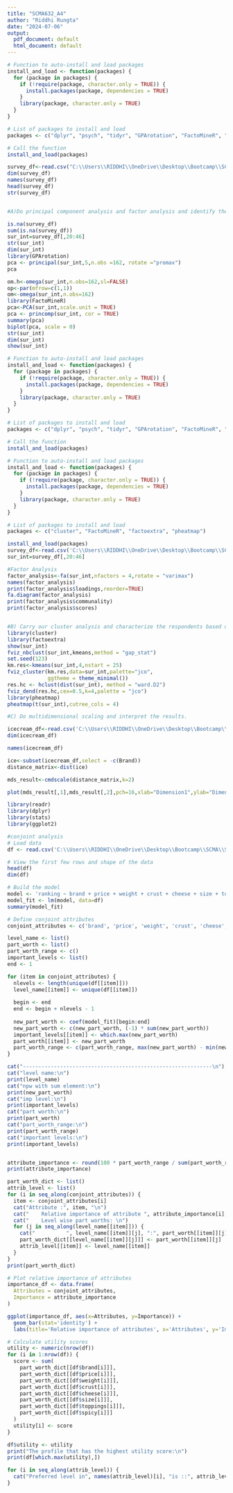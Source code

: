 ---
title: "SCMA632_A4"
author: "Riddhi Rungta"
date: "2024-07-06"
output:
  pdf_document: default
  html_document: default
---

```{r}
# Function to auto-install and load packages
install_and_load <- function(packages) {
  for (package in packages) {
    if (!require(package, character.only = TRUE)) {
      install.packages(package, dependencies = TRUE)
    }
    library(package, character.only = TRUE)
  }
}

# List of packages to install and load
packages <- c("dplyr", "psych", "tidyr", "GPArotation", "FactoMineR", "factoextra", "pheatmap")

# Call the function
install_and_load(packages)

survey_df<-read.csv("C:\\Users\\RIDDHI\\OneDrive\\Desktop\\Bootcamp\\SCMA\\SCMA A4\\Survey.csv",header=TRUE) 
dim(survey_df) 
names(survey_df) 
head(survey_df) 
str(survey_df)


#A)Do principal component analysis and factor analysis and identify the dimensions in the data. 

is.na(survey_df) 
sum(is.na(survey_df)) 
sur_int=survey_df[,20:46] 
str(sur_int) 
dim(sur_int) 
library(GPArotation) 
pca <- principal(sur_int,5,n.obs =162, rotate ="promax") 
pca 

om.h<-omega(sur_int,n.obs=162,sl=FALSE) 
op<-par(mfrow=c(1,1)) 
om<-omega(sur_int,n.obs=162) 
library(FactoMineR) 
pca<-PCA(sur_int,scale.unit = TRUE) 
pca <- princomp(sur_int, cor = TRUE)
summary(pca) 
biplot(pca, scale = 0) 
str(sur_int) 
dim(sur_int) 
show(sur_int) 

# Function to auto-install and load packages
install_and_load <- function(packages) {
  for (package in packages) {
    if (!require(package, character.only = TRUE)) {
      install.packages(package, dependencies = TRUE)
    }
    library(package, character.only = TRUE)
  }
}

# List of packages to install and load
packages <- c("dplyr", "psych", "tidyr", "GPArotation", "FactoMineR", "factoextra", "pheatmap")

# Call the function
install_and_load(packages)

# Function to auto-install and load packages
install_and_load <- function(packages) {
  for (package in packages) {
    if (!require(package, character.only = TRUE)) {
      install.packages(package, dependencies = TRUE)
    }
    library(package, character.only = TRUE)
  }
}

# List of packages to install and load
packages <- c("cluster", "FactoMineR", "factoextra", "pheatmap")

install_and_load(packages)
survey_df<-read.csv('C:\\Users\\RIDDHI\\OneDrive\\Desktop\\Bootcamp\\SCMA\\SCMA A4\\Survey.csv',header=TRUE)
sur_int=survey_df[,20:46]

#Factor Analysis 
factor_analysis<-fa(sur_int,nfactors = 4,rotate = "varimax") 
names(factor_analysis) 
print(factor_analysis$loadings,reorder=TRUE) 
fa.diagram(factor_analysis) 
print(factor_analysis$communality) 
print(factor_analysis$scores) 


#B) Carry our cluster analysis and characterize the respondents based on their background variables. 
library(cluster) 
library(factoextra) 
show(sur_int) 
fviz_nbclust(sur_int,kmeans,method = "gap_stat") 
set.seed(123) 
km.res<-kmeans(sur_int,4,nstart = 25) 
fviz_cluster(km.res,data=sur_int,palette="jco", 
             ggtheme = theme_minimal()) 
res.hc <- hclust(dist(sur_int), method = "ward.D2") 
fviz_dend(res.hc,cex=0.5,k=4,palette = "jco") 
library(pheatmap) 
pheatmap(t(sur_int),cutree_cols = 4)

#C) Do multidimensional scaling and interpret the results. 

icecream_df<-read.csv('C:\\Users\\RIDDHI\\OneDrive\\Desktop\\Bootcamp\\SCMA\\SCMA A4\\Icecream.csv',header=TRUE)
dim(icecream_df)

names(icecream_df) 

ice<-subset(icecream_df,select = -c(Brand)) 
distance_matrix<-dist(ice) 

mds_result<-cmdscale(distance_matrix,k=2) 

plot(mds_result[,1],mds_result[,2],pch=16,xlab="Dimension1",ylab="Dimension2",main="MDS plot") 

library(readr)
library(dplyr)
library(stats)
library(ggplot2)

#conjoint analysis
# Load data
df <- read.csv('C:\\Users\\RIDDHI\\OneDrive\\Desktop\\Bootcamp\\SCMA\\SCMA A4\\pizza_data.csv')

# View the first few rows and shape of the data
head(df)
dim(df)

# Build the model
model <- 'ranking ~ brand + price + weight + crust + cheese + size + toppings + spicy'
model_fit <- lm(model, data=df)
summary(model_fit)

# Define conjoint attributes
conjoint_attributes <- c('brand', 'price', 'weight', 'crust', 'cheese', 'size', 'toppings', 'spicy')

level_name <- list()
part_worth <- list()
part_worth_range <- c()
important_levels <- list()
end <- 1

for (item in conjoint_attributes) {
  nlevels <- length(unique(df[[item]]))
  level_name[[item]] <- unique(df[[item]])
  
  begin <- end
  end <- begin + nlevels - 1
  
  new_part_worth <- coef(model_fit)[begin:end]
  new_part_worth <- c(new_part_worth, (-1) * sum(new_part_worth))
  important_levels[[item]] <- which.max(new_part_worth)
  part_worth[[item]] <- new_part_worth
  part_worth_range <- c(part_worth_range, max(new_part_worth) - min(new_part_worth))
}

cat("-------------------------------------------------------------\n")
cat("level name:\n")
print(level_name)
cat("npw with sum element:\n")
print(new_part_worth)
cat("imp level:\n")
print(important_levels)
cat("part worth:\n")
print(part_worth)
cat("part_worth_range:\n")
print(part_worth_range)
cat("important levels:\n")
print(important_levels)


attribute_importance <- round(100 * part_worth_range / sum(part_worth_range), 2)
print(attribute_importance)

part_worth_dict <- list()
attrib_level <- list()
for (i in seq_along(conjoint_attributes)) {
  item <- conjoint_attributes[i]
  cat("Attribute :", item, "\n")
  cat("    Relative importance of attribute ", attribute_importance[i], "\n")
  cat("    Level wise part worths: \n")
  for (j in seq_along(level_name[[item]])) {
    cat("          ", level_name[[item]][j], ":", part_worth[[item]][j], "\n")
    part_worth_dict[[level_name[[item]][j]]] <- part_worth[[item]][j]
    attrib_level[[item]] <- level_name[[item]]
  }
}
print(part_worth_dict)

# Plot relative importance of attributes
importance_df <- data.frame(
  Attributes = conjoint_attributes,
  Importance = attribute_importance
)

ggplot(importance_df, aes(x=Attributes, y=Importance)) +
  geom_bar(stat='identity') +
  labs(title='Relative importance of attributes', x='Attributes', y='Importance')

# Calculate utility scores
utility <- numeric(nrow(df))
for (i in 1:nrow(df)) {
  score <- sum(
    part_worth_dict[[df$brand[i]]],
    part_worth_dict[[df$price[i]]],
    part_worth_dict[[df$weight[i]]],
    part_worth_dict[[df$crust[i]]],
    part_worth_dict[[df$cheese[i]]],
    part_worth_dict[[df$size[i]]],
    part_worth_dict[[df$toppings[i]]],
    part_worth_dict[[df$spicy[i]]]
  )
  utility[i] <- score
}

df$utility <- utility
print("The profile that has the highest utility score:\n")
print(df[which.max(utility),])

for (i in seq_along(attrib_level)) {
  cat("Preferred level in", names(attrib_level)[i], "is ::", attrib_level[[i]][important_levels[[i]]], "\n")
}
```

